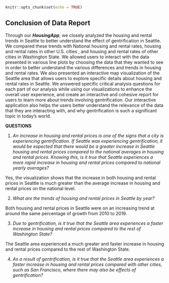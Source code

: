 

```r
knitr::opts_chunk$set(echo = TRUE)
```

## Conclusion of Data Report

Through our _**HousingApp**_, we closely analyzed the housing and rental trends in Seattle to better understand the effect of gentrification in Seattle. We compared these trends with National housing and rental rates, housing and rental rates in other U.S. cities , and housing and rental rates of other cities in Washington State. We allowed users to interact with the data presented in various line plots by choosing the data that they wanted to see in order to better understand the various differences and trends in housing and rental rates. We also presented an interactive map visualization of the Seattle area that allows users to explore specific details about housing and rental rates in Seattle. We answered specific critical analysis questions for each part of our analysis while using our visualizations to enhance the overall user experience, and create an interactive and cohesive report for users to learn more about trends involving gentrification. Our interactive application also helps the users better understand the relevance of the data that they are interacting with, and why gentrification is such a significant topic in today's world. 

**QUESTIONS**

1) *An increase in housing and rental prices is one of the signs that a city is experiencing gentrification. If Seattle was experiencing gentrification, it would be expected that there would be a greater increase in Seattle housing and rental prices compared to the national averages in housing and rental prices. Knowing this, is it true that Seattle experiences a more rapid increase in housing and rental prices compared to national yearly averages?*

Yes, the visualization shows that the increase in both housing and rental prices in Seattle is much greater than the average increase in housing and rental prices on the national level. 

2) *What are the trends of housing and rental prices in Seattle by year?*

Both housing and rental prices in Seattle were on an increasing trend at around the same percentage of growth from 2010 to 2019. 

3) *Due to gentrification, is it true that the Seattle area experiences a faster increase in housing and rental prices compared to the rest of Washington State?*

The Seattle area experienced a much greater and faster increase in housing and rental prices compared to the rest of Washington State.

4) *As a result of gentrification, is it true that the Seattle area experiences a faster increase in housing and rental prices compared with other cities, such as San Francisco, where there may also be effects of gentrification?*

